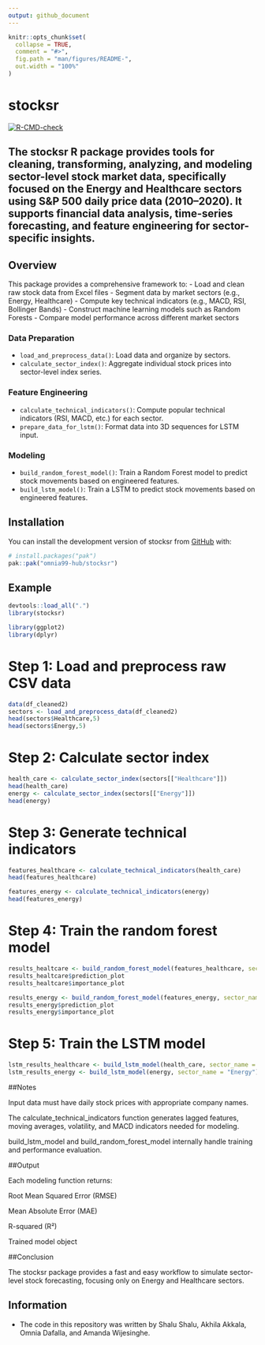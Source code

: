 ```yaml
---
output: github_document
---
```


<!-- README.md is generated from README.Rmd. Please edit that file -->

```r
knitr::opts_chunk$set(
  collapse = TRUE,
  comment = "#>",
  fig.path = "man/figures/README-",
  out.width = "100%"
)
```

# stocksr

<!-- badges: start -->
[![R-CMD-check](https://github.com/omnia99-hub/stocksr/actions/workflows/R-CMD-check.yaml/badge.svg)](https://github.com/omnia99-hub/stocksr/actions/workflows/R-CMD-check.yaml)
<!-- badges: end -->

The **stocksr** R package provides tools for cleaning, transforming, analyzing, and modeling sector-level stock market data, specifically focused on the Energy and Healthcare sectors using S&P 500 daily price data (2010–2020). It supports financial data analysis, time-series forecasting, and feature engineering for sector-specific insights.
------------------------------------------------------------------------
## Overview
This package provides a comprehensive framework to:
-   Load and clean raw stock data from Excel files
-   Segment data by market sectors (e.g., Energy, Healthcare)
-   Compute key technical indicators (e.g., MACD, RSI, Bollinger Bands)
-   Construct machine learning models such as Random Forests
-   Compare model performance across different market sectors

### Data Preparation
-   `load_and_preprocess_data()`: Load data and organize by sectors.
-   `calculate_sector_index()`: Aggregate individual stock prices into sector-level index series.

### Feature Engineering
-   `calculate_technical_indicators()`: Compute popular technical indicators (RSI, MACD, etc.) for each sector.
- `prepare_data_for_lstm()`: Format data into 3D sequences for LSTM input.

### Modeling
-   `build_random_forest_model()`: Train a Random Forest model to predict stock movements based on engineered features.
- `build_lstm_model()`: Train a LSTM to predict stock movements based on engineered features.


## Installation

You can install the development version of stocksr from [GitHub](https://github.com/) with:

``` r
# install.packages("pak")
pak::pak("omnia99-hub/stocksr")
```

## Example

```r
devtools::load_all(".")
library(stocksr)

```

```r
library(ggplot2)
library(dplyr)

```

# Step 1: Load and preprocess raw CSV data
```r
data(df_cleaned2)
sectors <- load_and_preprocess_data(df_cleaned2)
head(sectors$Healthcare,5)
head(sectors$Energy,5)
```


# Step 2: Calculate sector index 
```r
health_care <- calculate_sector_index(sectors[["Healthcare"]])
head(health_care)
energy <- calculate_sector_index(sectors[["Energy"]])
head(energy)
```


# Step 3: Generate technical indicators
```r
features_healthcare <- calculate_technical_indicators(health_care)
head(features_healthcare)

features_energy <- calculate_technical_indicators(energy)
head(features_energy)

```

# Step 4: Train the random forest model
```r
results_healtcare <- build_random_forest_model(features_healthcare, sector_name = "Healthcare")
results_healtcare$prediction_plot
results_healtcare$importance_plot

results_energy <- build_random_forest_model(features_energy, sector_name = "Energy")
results_energy$prediction_plot
results_energy$importance_plot


```
# Step 5: Train the LSTM model
```r
lstm_results_healthcare <- build_lstm_model(health_care, sector_name = "Healthcare")
lstm_results_energy <- build_lstm_model(energy, sector_name = "Energy")
```

##Notes

Input data must have daily stock prices with appropriate company names.

The calculate_technical_indicators function generates lagged features, moving averages, volatility, and MACD indicators needed for modeling.

build_lstm_model and build_random_forest_model internally handle training and performance evaluation.

##Output

Each modeling function returns:

Root Mean Squared Error (RMSE)

Mean Absolute Error (MAE)

R-squared (R²)

Trained model object

##Conclusion

The stocksr package provides a fast and easy workflow to simulate sector-level stock forecasting, focusing only on Energy and Healthcare sectors.

## Information 

* The code in this repository was written by Shalu Shalu, Akhila Akkala, 
Omnia Dafalla, and Amanda Wijesinghe.
